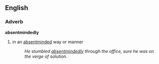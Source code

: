 ==English==
=== Adverb ===
'''absentmindedly'''
# in an [[absentminded]] way or manner
#: ''He stumbled [[absentmindedly]] through the office, sure he was on the verge of solution.''